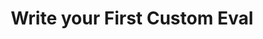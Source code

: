 ---
title: "Write your First Custom Eval"
url: "https://arize.com/docs/phoenix/cookbook/human-in-the-loop-workflows-annotations/creating-a-custom-llm-evaluator-with-a-benchmark-dataset" 
---